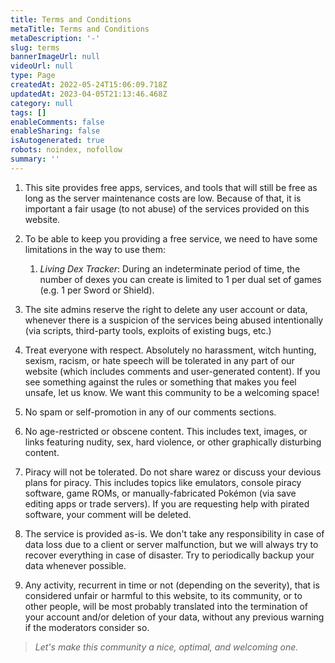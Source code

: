 ```yaml
---
title: Terms and Conditions
metaTitle: Terms and Conditions
metaDescription: '-'
slug: terms
bannerImageUrl: null
videoUrl: null
type: Page
createdAt: 2022-05-24T15:06:09.718Z
updatedAt: 2023-04-05T21:13:46.468Z
category: null
tags: []
enableComments: false
enableSharing: false
isAutogenerated: true
robots: noindex, nofollow
summary: ''
---
```


1.  This site provides free apps, services, and tools that will still be free as long as the server maintenance costs
    are low. Because of that, it is important a fair usage (to not abuse) of the services provided on this website.
2.  To be able to keep you providing a free service, we need to have some limitations in the way to use them:

    1.  _Living Dex Tracker_: During an indeterminate period of time, the number of dexes you can create is limited to 1
        per dual set of games (e.g. 1 per Sword or Shield).

3.  The site admins reserve the right to delete any user account or data, whenever there is a suspicion of the services
    being abused intentionally (via scripts, third-party tools, exploits of existing bugs, etc.)
4.  Treat everyone with respect. Absolutely no harassment, witch hunting, sexism, racism, or hate speech will be
    tolerated in any part of our website (which includes comments and user-generated content). If you see something
    against the rules or something that makes you feel unsafe, let us know. We want this community to be a welcoming
    space!
5.  No spam or self-promotion in any of our comments sections.
6.  No age-restricted or obscene content. This includes text, images, or links featuring nudity, sex, hard violence, or
    other graphically disturbing content.
7.  Piracy will not be tolerated. Do not share warez or discuss your devious plans for piracy. This includes topics like
    emulators, console piracy software, game ROMs, or manually-fabricated Pokémon (via save editing apps or trade
    servers). If you are requesting help with pirated software, your comment will be deleted.
8.  The service is provided as-is. We don't take any responsibility in case of data loss due to a client or server
    malfunction, but we will always try to recover everything in case of disaster. Try to periodically backup your data
    whenever possible.
9.  Any activity, recurrent in time or not (depending on the severity), that is considered unfair or harmful to this
    website, to its community, or to other people, will be most probably translated into the termination of your account
    and/or deletion of your data, without any previous warning if the moderators consider so.

> _Let's make this community a nice, optimal, and welcoming one._
